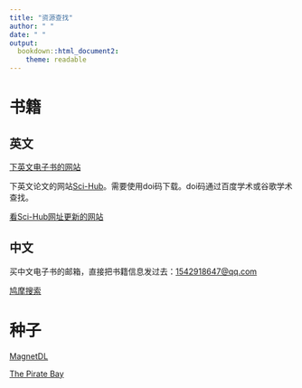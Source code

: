 ```yaml
---
title: "资源查找"
author: " "
date: " "
output:
  bookdown::html_document2:
    theme: readable
---
```


# 书籍

## 英文

[下英文电子书的网站](http://gen.lib.rus.ec/)

下英文论文的网站[Sci-Hub](http://sci-hub.tw/)。需要使用doi码下载。doi码通过百度学术或谷歌学术查找。

[看Sci-Hub网址更新的网站](https://lovescihub.wordpress.com/)

## 中文

买中文电子书的邮箱，直接把书籍信息发过去：<1542918647@qq.com>

[鸠摩搜索](https://www.jiumodiary.com/)

# 种子

[MagnetDL](https://www.magnetdl.me/)

[The Pirate Bay](https://thepiratebay.org/)



<script src='//unpkg.com/valine/dist/Valine.min.js'></script>

</head>
  <body>

<div id="vcomments"></div>
  <script>
var valine = new Valine();
valine.init({
    el: '#vcomments',
    appId: 'ENqAtKJ5L5YmUOk2P8Q6Qkcb-gzGzoHsz',
    appKey: 'CF587qMfelC8Dqrdtg9pPAgr',
    lang: 'en'
  })
</script>
  </body>
  
  